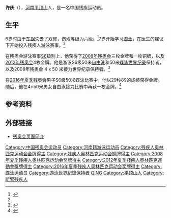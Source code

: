 {{Infobox swimmer
| name = 许庆
| image =
| imagesize =
| caption =
| fullname =  
| nicknames =
| nationality = 中国
| birth_date = 1992年9月27日
| birth_place = {{CHN}}[[河南|河南]][[平顶山|平顶山]]
| death_date =
| death_place =
| strokes = [[蝶泳|蝶泳]]、[[自由泳|自由泳]]、[[混合泳|混合泳]]
| medaltemplates = 
{{MedalSport|残奥会游泳}}
{{MedalCountry | {{CHN}} }}
{{MedalCompetition|[[残奥会|残奥会]]}}
{{MedalGold|[[2008年残奥会|2008 北京]]|[[Swimming_at_the_2008_Summer_Paralympics_–_Men's_50_metre_freestyle_S6|Men's 50 metre freestyle S6]]}}
{{MedalGold|2008 北京|[[Swimming_at_the_2008_Summer_Paralympics_–_Men's_50_metre_butterfly_S6|Men's 50 metre butterfly S6]]}}
{{MedalGold|2008 北京|[[Swimming_at_the_2008_Summer_Paralympics_–_Men's_4_x_50_metre_medley_relay_–_20_points|Men's 4 x 50 metre medley relay – 20 points]]}}
{{MedalGold|[[2012年残奥会|2012 伦敦]]|[[Swimming_at_the_2012_Summer_Paralympics_–_Men's_50_metre_freestyle_S6|Men's 50 metre freestyle S6]]}}
{{MedalGold|2012 伦敦|[[Swimming_at_the_2012_Summer_Paralympics_–_Men's_100_metre_freestyle_S6|Men's 100 metre freestyle S6]]}}
{{MedalGold|2012 伦敦|[[Swimming_at_the_2012_Summer_Paralympics_–_Men's_50_metre_butterfly_S6|Men's 50 metre butterfly S6]]}}
{{MedalGold|2012 伦敦|[[Swimming_at_the_2012_Summer_Paralympics_–_Men's_200_metre_individual_medley_SM6|Men's 50 metre Individual Medley SM6]]}}
{{MedalGold|2016 里约|[[Swimming_at_the_2016_Summer_Paralympics_–_Men's_50_metre_butterfly_S6|Men's 50 metre butterfly S6]]}}
{{MedalGold|2016 里约|[[Swimming_at_the_2016_Summer_Paralympics_–_Men's_4_x_50_metre_medley_relay_–_20_points|Men's 4 x 50 metre medley relay – 20 points]]}}
{{MedalBronze|2008 北京|[[Swimming_at_the_2008_Summer_Paralympics_–_Men's_200_metre_individual_medley_SM6|Men's 200 metre individual medley SM6]]}}
{{MedalCompetition|[[IPC_Swimming_World_Championships|IPC Swimming World Championships]]}}
{{MedalGold|[[2010_IPC_Swimming_World_Championships|2010 Eindhoven]]|Men's 50 metre butterfly S6}}
{{MedalGold|[[2013_IPC_Swimming_World_Championships|2013 Montreal]]|Men's 50 metre freestyle S6}}
{{MedalGold| [[2015_IPC_Swimming_World_Championships|2015 Glasgow]] | [[2015_IPC_Swimming_World_Championships_–_Men's_50_metre_freestyle|50 m freestyle S6]]}}
{{MedalSilver|[[2010_IPC_Swimming_World_Championships|2010 Eindhoven]]|Men's 50 metre freestyle S6}}
{{MedalSilver|[[2013_IPC_Swimming_World_Championships|2013 Montreal]]|Men's 50 metre butterfly S6}}
{{MedalBronze|[[2013_IPC_Swimming_World_Championships|2013 Montreal]]|Men's 200 metre Individual Medley SM6}}
{{MedalBronze| [[2015_IPC_Swimming_World_Championships|2015 Glasgow]] | [[2015_IPC_Swimming_World_Championships_–_Men's_50_metre_butterfly|50 m butterfly S6]]}}
| show-medals    = yes
}}

'''许庆'''（{{bd|1992年|9月27日||}}），[[河南|河南]][[平顶山|平顶山]]人，是一名中国残疾运动员。

==生平==
6岁时由于[[车祸|车祸]]失去了双臂，伤残等级为六级。<ref name="#1">{{Cite web |url=http://www.paralympic.org/athletes/biographies?athlete=Qing%2520Xu |title=存档副本 |accessdate=2016-09-01 |archive-date=2016-03-04 |archive-url=https://web.archive.org/web/20160304002443/http://www.paralympic.org/athletes/biographies?athlete=Qing%2520Xu |dead-url=no }}</ref>7岁开始学习[[游泳|游泳]]，在医生的建议下开始投入残疾人游泳赛事。<ref name="#1"/>

在残奥会游泳赛事[[S6_(classification)|S6]]级别上，他获得了[[2008年残奥会|2008年残奥会]]三枚金牌和一枚铜牌，以及[[2012年残奥会|2012年残奥会]]4枚金牌。他是游泳S6级50米[[自由泳|自由泳]]和50米[[蝶泳|蝶泳]][[世界纪录|世界纪录]]保持者，以及2008年残奥会 4 x 50 米接力世界纪录保持者。<ref>{{cite web|title=IPC Swimming World Records - Long Course |url=http://www.paralympic.org/sdms/web/sw/record.pdf.sw.php?xml=0&rct=RCTWR&dis=LC&gen=M&evt= |publisher=International Paralympic Committee |accessdate=20 April 2014 |deadurl=yes }}</ref>

在[[2016年夏季残奥会|2016年夏季残奥会]]男子S6级50米蝶泳比赛中，他以29秒89的成绩获得金牌。随后，他在4×50米男女自由泳接力比赛中再获一枚金牌。<ref >{{cite web |url=http://news.dahe.cn/2016/09-11/107468426.html |language= |title=里约残奥会第二日 河南无臂“飞鱼”许庆勇夺两金 |publisher=大河网-河南日报 |date=2016年9月11日 |accessdate= |archive-date=2016年9月12日 |archive-url=https://web.archive.org/web/20160912173856/http://news.dahe.cn/2016/09-11/107468426.html |dead-url=no }}</ref>

==参考资料==
{{Reflist}}

==外部链接==
* [http://www.paralympic.org/athlete/qing-xu 残奥会页面简介]{{Wayback|url=http://www.paralympic.org/athlete/qing-xu |date=20140419140052 }}

{{DEFAULTSORT:Xu许}}
[[Category:中国残奥会运动员|Category:中国残奥会运动员]]
[[Category:河南籍游泳运动员|Category:河南籍游泳运动员]]
[[Category:残疾人奥林匹克运动会金牌得主|Category:残疾人奥林匹克运动会金牌得主]]
[[Category:残疾人奥林匹克运动会铜牌得主|Category:残疾人奥林匹克运动会铜牌得主]]
[[Category:2008年夏季残疾人奥林匹克运动会奖牌得主|Category:2008年夏季残疾人奥林匹克运动会奖牌得主]]
[[Category:2012年夏季殘疾人奧林匹克運動會獎牌得主|Category:2012年夏季殘疾人奧林匹克運動會獎牌得主]]
[[Category:2016年夏季残疾人奥林匹克运动会奖牌得主|Category:2016年夏季残疾人奥林匹克运动会奖牌得主]]
[[Category:蝶泳运动员|Category:蝶泳运动员]]
[[Category:游泳世界紀錄保持者|Category:游泳世界紀錄保持者]]
[[Category:许姓|QING]]
[[Category:平顶山人|Category:平顶山人]]
[[Category:断臂残疾人|Category:断臂残疾人]]